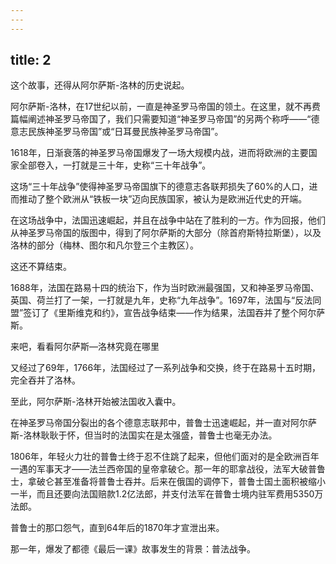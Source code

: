 ```yaml
---
---
---
```

title: 2
---



这个故事，还得从阿尔萨斯-洛林的历史说起。

阿尔萨斯-洛林，在17世纪以前，一直是神圣罗马帝国的领土。在这里，就不再费篇幅阐述神圣罗马帝国了，我们只需要知道“神圣罗马帝国”的另两个称呼——“德意志民族神圣罗马帝国”或“日耳曼民族神圣罗马帝国”。

1618年，日渐衰落的神圣罗马帝国爆发了一场大规模内战，进而将欧洲的主要国家全部卷入，一打就是三十年，史称“三十年战争”。

这场“三十年战争”使得神圣罗马帝国旗下的德意志各联邦损失了60%的人口，进而推动了整个欧洲从“铁板一块”迈向民族国家，被认为是欧洲近代史的开端。

在这场战争中，法国迅速崛起，并且在战争中站在了胜利的一方。作为回报，他们从神圣罗马帝国的版图中，得到了阿尔萨斯的大部分（除首府斯特拉斯堡），以及洛林的部分（梅林、图尔和凡尔登三个主教区）。

这还不算结束。

1688年，法国在路易十四的统治下，作为当时欧洲最强国，又和神圣罗马帝国、英国、荷兰打了一架，一打就是九年，史称“九年战争”。1697年，法国与“反法同盟”签订了《里斯维克和约》，宣告战争结束——作为结果，法国吞并了整个阿尔萨斯。

来吧，看看阿尔萨斯―洛林究竟在哪里



又经过了69年，1766年，法国经过了一系列战争和交换，终于在路易十五时期，完全吞并了洛林。

至此，阿尔萨斯-洛林开始被法国收入囊中。

在神圣罗马帝国分裂出的各个德意志联邦中，普鲁士迅速崛起，并一直对阿尔萨斯-洛林耿耿于怀，但当时的法国实在是太强盛，普鲁士也毫无办法。

1806年，年轻火力壮的普鲁士终于忍不住跳了起来，但他们面对的是全欧洲百年一遇的军事天才——法兰西帝国的皇帝拿破仑。那一年的耶拿战役，法军大破普鲁士，拿破仑甚至准备将普鲁士吞并。后来在俄国的调停下，普鲁士国土面积被缩小一半，而且还要向法国赔款1.2亿法郎，并支付法军在普鲁士境内驻军费用5350万法郎。

普鲁士的那口怨气，直到64年后的1870年才宣泄出来。

那一年，爆发了都德《最后一课》故事发生的背景：普法战争。
